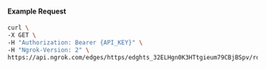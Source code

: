 #### Example Request

```bash
curl \
-X GET \
-H "Authorization: Bearer {API_KEY}" \
-H "Ngrok-Version: 2" \
https://api.ngrok.com/edges/https/edghts_32ELHgn0K3HTtgieum79CBjBSpv/routes/edghtsrt_32ELHhLo38uR4CmVH0DLXiUpa6t/compression
```
